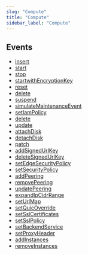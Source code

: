 ```yaml
---
slug: "Compute"
title: "Compute"
sidebar_label: "Compute"
---
```


## Events

- [insert](/gcprealtime/realtime/compute/rules/insert)
- [start](/gcprealtime/realtime/compute/rules/start)
- [stop](/gcprealtime/realtime/compute/rules/stop)
- [startwithEncryptionKey](/gcprealtime/realtime/compute/rules/startwithEncryptionKey)
- [reset](/gcprealtime/realtime/compute/rules/reset)
- [delete](/gcprealtime/realtime/compute/rules/delete)
- [suspend](/gcprealtime/realtime/compute/rules/suspend)
- [simulateMaintenanceEvent](/gcprealtime/realtime/compute/rules/simulateMaintenanceEvent)
- [setIamPolicy](/gcprealtime/realtime/compute/rules/setIamPolicy)
- [delete](/gcprealtime/realtime/compute/rules/delete)
- [update](/gcprealtime/realtime/compute/rules/update)
- [attachDisk](/gcprealtime/realtime/compute/rules/attachDisk)
- [detachDisk](/gcprealtime/realtime/compute/rules/detachDisk)
- [patch](/gcprealtime/realtime/compute/rules/patch)
- [addSignedUrlKey](/gcprealtime/realtime/compute/rules/addSignedUrlKey)
- [deleteSignedUrlKey](/gcprealtime/realtime/compute/rules/deleteSignedUrlKey)
- [setEdgeSecurityPolicy](/gcprealtime/realtime/compute/rules/setEdgeSecurityPolicy)
- [setSecurityPolicy](/gcprealtime/realtime/compute/rules/setSecurityPolicy)
- [addPeering](/gcprealtime/realtime/compute/rules/addPeering)
- [removePeering](/gcprealtime/realtime/compute/rules/removePeering)
- [updatePeering](/gcprealtime/realtime/compute/rules/updatePeering)
- [expandIpCidrRange](/gcprealtime/realtime/compute/rules/expandIpCidrRange)
- [setUrlMap](/gcprealtime/realtime/compute/rules/setUrlMap)
- [setQuicOverride](/gcprealtime/realtime/compute/rules/setQuicOverride)
- [setSslCertificates](/gcprealtime/realtime/compute/rules/setSslCertificates)
- [setSslPolicy](/gcprealtime/realtime/compute/rules/setSslPolicy)
- [setBackendService](/gcprealtime/realtime/compute/rules/setBackendService)
- [setProxyHeader](/gcprealtime/realtime/compute/rules/setProxyHeader)
- [addInstances](/gcprealtime/realtime/compute/rules/addInstances)
- [removeInstances](/gcprealtime/realtime/compute/rules/removeInstances)